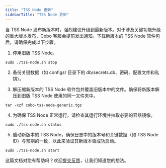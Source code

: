 ```yaml
---
title: "TSS Node 更新"
sidebarTitle: "TSS Node 更新"
---
```

当 TSS Node 发布新版本时，强烈建议升级到最新版本。对于涉及关键功能升级的重大版本发布，Cobo 客服会提前发出通知。下载新版本的 TSS Node 软件包后，请确保完成以下步骤。

1. 停用旧版 TSS Node。 

```
sudo ./tss-node.sh stop
```

2. 备份关键数据（如 configs/ 目录下的 db/secrets.db、密码、配置文件和私钥）。

3. 解压缩新版本的 TSS Node 软件包并覆盖旧版本中的文件。确保将新版本解压到旧版 TSS Node 使用的同一文件夹中。 

```
tar -xzf cobo-tss-node-generic.tgz
```

4. 为确保 TSS Node 正常运行，请检查其运行环境并拉取必要的容器镜像。

```
sudo ./tss-node.sh status
```

5. 启动新版本的 TSS Node，确保日志中的版本号和关键数据（如 TSS Node ID）与预期的一致，以此来验证其新版本否成功启动。

```
sudo ./tss-node.sh start
```


<Tip>这篇文档对您有帮助吗？欢迎[提交反馈](https://forms.zohopublic.com/cobo/form/DocumentFeedbackForm/formperma/QvLOhxJv1_JMsJ-1dleZ8Itb_7rzN-LtgvsDdxosoVI?referrername=manuals)，让我们知道您的想法。</Tip>